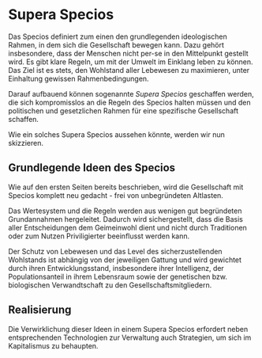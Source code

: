 # Supera Specios {#sec-implementation-supera-specios}

Das Specios definiert zum einen den grundlegenden ideologischen Rahmen,
in dem sich die Gesellschaft bewegen kann.
Dazu gehört insbesondere, dass der Menschen nicht per-se in den Mittelpunkt gestellt wird.
Es gibt klare Regeln, um mit der Umwelt im Einklang leben zu können.
Das Ziel ist es stets, den Wohlstand aller Lebewesen zu maximieren,
unter Einhaltung gewissen Rahmenbedingungen.

Darauf aufbauend können sogenannte _Supera Specios_ geschaffen werden,
die sich kompromisslos an die Regeln des Specios halten müssen
und den politischen und gesetzlichen Rahmen für eine spezifische Gesellschaft schaffen.

Wie ein solches Supera Specios aussehen könnte, werden wir nun skizzieren.

## Grundlegende Ideen des Specios

Wie auf den ersten Seiten bereits beschrieben,
wird die Gesellschaft mit Specios komplett neu gedacht -
frei von unbegründeten Altlasten.

Das Wertesystem und die Regeln werden aus wenigen gut begründeten Grundannahmen hergeleitet.
Dadurch wird sichergestellt, dass die Basis aller Entscheidungen dem Geimeinwohl dient
und nicht durch Traditionen oder zum Nutzen Priviligierter beeinflusst werden kann.

Der Schutz von Lebewesen und das Level des sicherzustellenden Wohlstands
ist abhängig von der jeweiligen Gattung
und wird gewichtet durch ihren Entwicklungsstand, insbesondere ihrer Intelligenz,
der Populationsanteil in ihrem Lebensraum
sowie der genetischen bzw. biologischen Verwandtschaft zu den Gesellschaftsmitgliedern.

## Realisierung

Die Verwirklichung dieser Ideen in einem Supera Specios
erfordert neben entsprechenden Technologien zur Verwaltung
auch Strategien, um sich im Kapitalismus zu behaupten.
